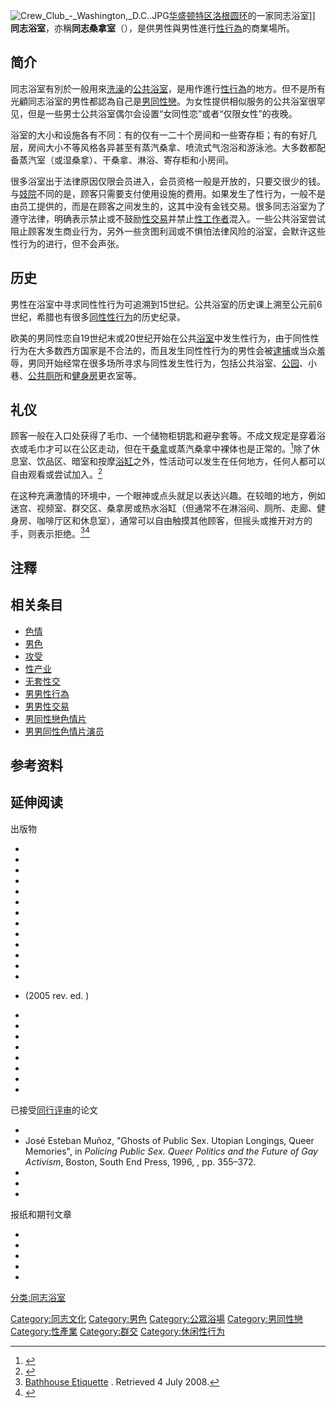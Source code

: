 {{Expand English|Gay bathhouse}}
{{noteTA
|G1 = USState
|1=zh:同志浴室;zh-tw:同志三溫暖
}}
[[File:Crew_Club_-_Washington,_D.C..JPG|thumb]][[华盛顿特区|华盛顿特区]][[洛根圆环_(华盛顿)|洛根圆环]]的一家同志浴室]]
'''同志浴室'''，亦稱'''同志桑拿室'''（{{lang-en|Gay bathhouse}}{{notetag|也称作gay sauna 或 gay steambath，在某些講英語的地區也俗稱「the baths」（[[澡堂|澡堂]]）、「the sauna」（桑拿）或「the tubs」（浴池）}}），是供男性與男性進行[[男男性行為者|性行為]]的商業場所。

==简介==
同志浴室有別於一般用來[[洗澡|洗澡]]的[[浴室|公共浴室]]，是用作進行[[人類性行為|性行為]]的地方。但不是所有光顧同志浴室的男性都認為自己是[[男同性戀|男同性戀]]。为女性提供相似服务的公共浴室很罕见，但是一些男士公共浴室偶尔会设置“女同性恋”或者“仅限女性”的夜晚。

浴室的大小和设施各有不同：有的仅有一二十个房间和一些寄存柜；有的有好几层，房间大小不等风格各异甚至有蒸汽桑拿、喷流式气泡浴和游泳池。大多数都配备蒸汽室（或湿桑拿）、干桑拿、淋浴、寄存柜和小房间。

很多浴室出于法律原因仅限会员进入，会员资格一般是开放的，只要交很少的钱。与[[妓院|妓院]]不同的是，顾客只需要支付使用设施的费用。如果发生了性行为，一般不是由员工提供的，而是在顾客之间发生的，这其中没有金钱交易。很多同志浴室为了遵守法律，明确表示禁止或不鼓励[[性交易|性交易]]并禁止[[性工作者|性工作者]]混入。一些公共浴室尝试阻止顾客发生商业行为，另外一些贪图利润或不惧怕法律风险的浴室，会默许这些性行为的进行，但不会声张。

== 历史 ==
男性在浴室中寻求同性性行为可追溯到15世纪。公共浴室的历史课上溯至公元前6世纪，希腊也有很多[[同性性行为|同性性行为]]的历史纪录。

欧美的男同性恋自19世纪末或20世纪开始在公共[[浴室|浴室]]中发生性行为，由于同性性行为在大多数西方国家是不合法的，而且发生同性性行为的男性会被[[逮捕|逮捕]]或当众羞辱，男同开始经常在很多场所寻求与同性发生性行为，包括公共浴室、[[公园|公园]]、小巷、[[公共厕所|公共厕所]]和[[健身房|健身房]]更衣室等。

==礼仪==
顾客一般在入口处获得了毛巾、一个储物柜钥匙和避孕套等。不成文规定是穿着浴衣或毛巾才可以在公区走动，但在干[[桑拿|桑拿]]或蒸汽桑拿中裸体也是正常的。<ref name=Couture2008>{{cite book |last=Couture |first=Joseph |year=2008 |title=Peek: inside the private world of public sex |publisher=Haworth Press |isbn=978-1-56023-646-7 |url=https://books.google.com/books?id=GPvZAAAAMAAJ |access-date=2022-03-23 |archive-date=2022-03-23 |archive-url=https://web.archive.org/web/20220323070040/https://books.google.com/books?id=GPvZAAAAMAAJ }}</ref>除了休息室、饮品区、暗室和按摩[[浴缸|浴缸]]之外，性活动可以发生在任何地方，任何人都可以自由观看或尝试加入。<ref name=Woods2003>{{cite book |last1=Woods |first1=William J. |year=2003 |title=Gay Bathhouses and Public Health Policy |last2=Binson |first2=Diane |editor1=William J. Woods |editor2=Diane Binson |publisher=Routledge |isbn=978-1-56023-273-5 |url=https://books.google.com/books?id=t2MsjlZT1LcC}}</ref>

在这种充满激情的环境中，一个眼神或点头就足以表达兴趣。在较暗的地方，例如迷宫、视频室、群交区、桑拿房或热水浴缸（但通常不在淋浴间、厕所、走廊、健身房、咖啡厅区和休息室），通常可以自由触摸其他顾客，但摇头或推开对方的手，则表示拒绝。<ref>[http://www.bathhouseblues.com/bathhouse_etiquette.html Bathhouse Etiquette] {{Wayback|url=http://www.bathhouseblues.com/bathhouse_etiquette.html |date=20160409203700 }}. Retrieved 4 July 2008.</ref><ref name=Tewksbury2002>{{citation |title=Bathhouse Intercourse: Structural and Behavioral Aspects of an Erotic Oasis |last=Tewksbury |first=Richard |journal=Deviant Behavior |volume=23 |year=2002 |oclc=193662400 |url=http://www.worldcat.org/oclc/193662400 |pages=75–112 |issn=0163-9625 |doi=10.1080/016396202317192035|s2cid=145267264 }}</ref>

{{quote|我通常发现有些人不会走开。当他们手伸向你的胯部时，你真的必须抓住他们的手并将其推开。有时我必须这样做两三四次，他们才善罢甘休，有时我实际上不得不对他们说滚蛋。<br>
——  里奇特斯《性行为的社会建构》（2006，博士论文）}}

==注釋==
{{notefoot}}

== 相关条目 ==
{{Portal|LGBT|色情}}
* [[色情|色情]]
* [[男色|男色]]
* [[攻受|攻受]]
* [[性产业|性产业]]
* [[无套性交|无套性交]]
* [[男男性行為|男男性行為]]
* [[男男性交易|男男性交易]]
* [[男同性戀色情片|男同性戀色情片]]
* [[男男同性色情片演员|男男同性色情片演员]]

==参考资料==
{{reflist}}
==延伸阅读==
{{Refbegin}}
<!-- Sort by Surname to make easier to find from Footnotes -->
; 出版物
*{{citation |year=1999 |title=Men who sell sex: international perspectives on male prostitution and HIV/AIDS |first1=Peter |last1=Aggleton |publisher=Temple University Press |isbn=9781566396691 |url=https://books.google.com/books?id=6WYZ0wNpZfIC |accessdate=2022-03-23 |archive-date=2022-04-07 |archive-url=https://web.archive.org/web/20220407010243/https://books.google.com/books?id=6WYZ0wNpZfIC }}
*{{citation |last1=Aldrich |first1=Robert |year=2001 |title=Who's who in gay and lesbian history: from antiquity to World War II, Volume 1 |first2=Garry |last2=Wotherspoon |publisher=Routledge |isbn=9780415159821 |url=https://books.google.com/books?id=giM73n_lca4C |accessdate=2022-03-23 |archive-date=2022-04-22 |archive-url=https://web.archive.org/web/20220422120149/https://books.google.com/books?id=giM73n_lca4C }}
*{{citation |last1=Bell |year=1979 |title=Homosexualities: a study of diversity among men and women |first1=Alan P. |first2=Martin S. |last2=Weinberg |publisher=Simon and Schuster |isbn=9780671251505 |url=https://books.google.com/books?id=AbccAAAACAAJ |quote=An Official Publication of The Institute for Sex Research founded by [[Alfred_C._Kinsey|Alfred C. Kinsey]] |ref=CITEREFBell1979 |accessdate=2022-03-23 |archive-date=2022-03-23 |archive-url=https://web.archive.org/web/20220323125334/https://books.google.com/books?id=AbccAAAACAAJ }}
*{{citation |last=Chauncey |first=George |title=[[Gay_New_York:_Gender,_Urban_Culture,_and_the_Making_of_the_Gay_Male_World,_1890–1940|Gay New York: Gender, Urban Culture, and the Making of the Gay Male World, 1890–1940]] |publisher=Basic Books; Reprint edition |year=1995 |isbn=0465026214}}
*{{citation |last=De Bonneville |first=Francoise |title=The Book of the Bath |publisher=Rizzoli |year=1998 |isbn=084782134X}}
*{{cite book |last=Dynes |first=Wayne |title=[[Encyclopedia_of_Homosexuality|Encyclopedia of Homosexuality]] |publisher=St. James Press |year=1990 |isbn=1558621474}}
*{{citation |year=1998 |title=Who's a pretty boy then?: one hundred & fifty years of gay life in pictures |first=James |last=Gardiner |edition=reprint |publisher=Serpent's Tail |isbn=9781852425944 |url=https://books.google.com/books?id=sBKJGAAACAAJ |accessdate=2022-03-23 |archive-date=2022-03-24 |archive-url=https://web.archive.org/web/20220324173904/https://books.google.com/books?id=sBKJGAAACAAJ }}
*{{cite book |last=Gmunder |first=Bruno |title=Spartacus International Sauna Guide 2007 |publisher=Bruno Gmunder Verlag Gmbh; Revised edition |date=October 1, 2006 |pages=320 pages |isbn=3861874261}}
*{{citation |last=Gustav-Wrathall |first=John Donald |title=Take the Young Stranger by the Hand |publisher=University of Chicago Press |year=1998 |url=http://www.press.uchicago.edu/ucp/books/book/chicago/T/bo3614352.html |isbn=0226907848 |accessdate=2022-03-23 |archive-date=2021-06-19 |archive-url=https://web.archive.org/web/20210619054412/https://press.uchicago.edu/ucp/books/book/chicago/T/bo3614352.html }}
*{{citation|last=Higgs |first=David |title=Queer Sites, gay urban histories since 1600 |publisher=Routledge |year=1999 |url=http://gaybookreviews.info/review/3209/703 |isbn=0415158982 |url-status=dead |archive-url=https://web.archive.org/web/20150913191022/http://gaybookreviews.info/review/3209/703 |archive-date=2015-09-13 }}
*{{citation |year=2006 |title=Queer London: Perils and Pleasures in the Sexual Metropolis, 1918–1957 |first=Matt |last=Houlbrook |publisher=University of Chicago Press |isbn=9780226354620 |url=https://books.google.com/books?id=wyV9ejoQRS4C |accessdate=2022-03-23 |archive-date=2022-05-04 |archive-url=https://web.archive.org/web/20220504082108/https://books.google.com/books?id=wyV9ejoQRS4C }}
*{{citation |last=Kaiser |first=Charles |title=The Gay Metropolis: 1940–1996 |publisher=Houghton Mifflin Company |year=1997 |isbn=0395657814 |url=https://archive.org/details/gaymetropolis19400kaisrich }}
*{{cite book |last=Malmstad |first=John |author2=Nikolay Bogomolov |title=Mikhail Kuzmin, A Life in Art |publisher=Harvard University Press |date=April 1999 |url=https://archive.org/details/mikhailkuzminlif00malm |isbn=067453087X |access-date=5 March 2009 }}
*{{citation |last=Miller |first=Neil |title=Out of the Past, Gay and Lesbian history from 1869 to the present |publisher=Vintage Books |year=1995 |url=https://books.google.com/books?id=yBobAAAAYAAJ |isbn=9780679749882 |accessdate=2022-03-23 |archive-date=2022-03-23 |archive-url=https://web.archive.org/web/20220323115949/https://books.google.com/books?id=yBobAAAAYAAJ }} (2005 rev. ed. {{ISBN|1555838707}})
*{{citation |last=Murray |first=Stephen O. |title=American Gay |publisher=University of Chicago Press |year=1996 |url=https://archive.org/details/americangay0000murr |isbn=0226551911 |chapter=Chapter 4: The Promiscuity Paradigm, AIDS, and Gay Complicity with the Remedicalization of Homosexuality |url-access=registration }}
* {{anchor|Rocke1996}}{{citation |year=1998 |title=Forbidden Friendships: Homosexuality and Male Culture in Renaissance Florence |first1=Michael |last1=Rocke |edition=reprint |publisher=Oxford University Press US |isbn=9780195122923 |url=https://books.google.com/books?id=2nKiOKHrjtgC |accessdate=2022-03-23 |archive-date=2022-04-07 |archive-url=https://web.archive.org/web/20220407010252/https://books.google.com/books?id=2nKiOKHrjtgC }}
*{{citation |year=1979 |title=A Day and a Night at the Baths |first=Michael |last=Rumaker |publisher=Grey Fox Press |isbn=0912516445 |url=https://books.google.com/books?id=8DCxAAAAIAAJ |accessdate=2022-03-23 |archive-date=2022-03-23 |archive-url=https://web.archive.org/web/20220323115910/https://books.google.com/books?id=8DCxAAAAIAAJ }}
*{{citation |last=Shifrin |first=Malcolm |year=2015 |title=Victorian Turkish Baths |publisher=Historic England |chapter=Chapter 27: Victorian Turkish baths: 'sites of sex and sociability'? |isbn=978-1-84802-230-0 |chapter-url=http://www.victorianturkishbath.org/EBOOK/ZBookDetails.htm |accessdate=2022-03-23 |archive-date=2021-07-30 |archive-url=https://web.archive.org/web/20210730193453/http://www.victorianturkishbath.org/EBOOK/ZBookDetails.htm }}
*{{citation |year=2004 |title=Encyclopedia of Lesbian, Gay, Bisexual, and Transgender History in America |first=Marc |last=Stein |publisher=Charles Scribner's Sons |isbn=9780684312620 |url=https://books.google.com/books?id=yedGAAAAMAAJ |accessdate=2022-03-23 |archive-date=2022-03-23 |archive-url=https://web.archive.org/web/20220323042616/https://books.google.com/books?id=yedGAAAAMAAJ }}
*{{citation |year=2003 |title=Bad Boys. Steamy True Stories from Bathhouses, Backroom Bars, and Sex Clubs |first1=Paul J. |last1=Willis |first2=M. |last2=Christian |publisher=Alyson |isbn=1555837905 |url=https://books.google.com/books?id=aP38rZMf7DkC |accessdate=2022-03-23 |archive-date=2022-04-07 |archive-url=https://web.archive.org/web/20220407103416/https://books.google.com/books?id=aP38rZMf7DkC }}
*{{citation |year=2003 |title=Gay Bathhouses and Public Health Policy |first1=William J. |last1=Woods |first2=Diane |last2=Binson |publisher=Routledge |isbn=9781560232735 |url=https://books.google.com/books?id=t2MsjlZT1LcC}}
*{{citation |last=Wotherspoon |first=Garry |title=City of the Plain |publisher=Hale & Iremonger |year=1991 |isbn=0868064203}}

; 已接受[[同行评审|同行评审]]的论文<!-- Sort by Surname to make easier to find from Footnotes -->
*{{citation |title=Gay and bisexual men's experiences of bathhouse culture and sex: looking for love in all the wrong places |last1=Haubrich |first1=D J |last2=Myers |first2=T |last3=Calzavara |first3=L |last4=Ryder |first4=K |last5=Medved |first5=W |journal=Culture, Health & Sexuality |location=Part 1 |volume=6 |year=2004 |issue=1 |issn=1369-1058 |oclc=193084496 |pages=19–30 |doi=10.1080/13691050310001607241|pmid=21972830 |s2cid=26423800 }}
* José Esteban Muñoz, "Ghosts of Public Sex. Utopian Longings, Queer Memories", in ''Policing Public Sex. Queer Politics and the Future of Gay Activism'', Boston, South End Press, 1996, {{ISBN|0896085503}}, pp. 355–372.
*{{citation |last=Prior |first=Jason Hugh |title=Sydney Gay Saunas 1967–2000, Fight for civic acceptance and experiences beyond the threshold (PhD Thesis) |publisher=University of [[New_South_Wales|New South Wales]] |year=2004 |url=http://www.library.unsw.edu.au/~thesis/adt-NUN/public/adt-NUN20050629.094446/index.html |oclc=61019244 |archive-url=https://web.archive.org/web/20070829202236/http://www.library.unsw.edu.au/~thesis/adt-NUN/public/adt-NUN20050629.094446/index.html |archive-date=2007-08-29}}
*{{citation |last=Richters |first=Juliet |title=The Social Construction of Sexual Practice: Setting Sexual Culture and the Body in Casual Sex Between Men (PhD Thesis) |publisher=University of Sydney, Public Health and Community Medicine |year=2006 |url=http://ses.library.usyd.edu.au/handle/2123/352 |oclc=60325466 |accessdate=2022-03-23 |archive-date=2022-01-20 |archive-url=https://web.archive.org/web/20220120214550/https://ses.library.usyd.edu.au/handle/2123/352 }}
*{{cite journal |author=Richters, Juliet |year=2007 |title=Through a Hole in a Wall: Setting and Integration in Sex-on-Premises Venues |journal=Sexualities |volume=10 |number=3 |pages=275–297 |issn=1363-4607 |oclc=209395217 |doi=10.1177/1363460707078319|s2cid=145295211 }}

; 报纸和期刊文章
<!-- Reverse date order -->
*{{cite news|last=Osbourne |first=Duncan |title=El Mirage Closed |journal=Gay City News |date=November 30, 2006 |url=http://www.gaycitynews.com/site/news.cfm?newsid=17533294&BRD=2729&PAG=461&dept_id=569341&rfi=6 |access-date=29 December 2006 |quote=Citing violations of a state health code that bars oral, anal, and vaginal sex in businesses, the city on November 15 closed El Mirage, a sex club that has operated at 253 East [[Houston|Houston]] since 1999. |url-status=dead |archive-url=https://web.archive.org/web/20070927200412/http://www.gaycitynews.com/site/news.cfm?newsid=17533294&BRD=2729&PAG=461&dept_id=569341&rfi=6 |archive-date=September 27, 2007 }}
*{{cite journal |last=Lamore |first=Lance |author-link=Fab (magazine) |title=A guide to bathhouse etiquette |issue=296 |journal=Fab Magazine: The Gay Scene Magazine |date=June 2006 |url=http://www.fabmagazine.com/features/296/tubs.html |archive-url=https://web.archive.org/web/20090119202840/http://www.fabmagazine.com/features/296/tubs.html |archive-date=2009-01-19 |access-date=6 January 2007 |quote=Here's a handy list of tips to help make the experience more fun for everyone.}}
*{{cite web |url=http://www.thestranger.com/seattle/Content?oid=7774 |title=Gay Bathhouse: Straight Boy Undercover |access-date=27 December 2006 |last=Levin |first=Rick |date=June 21, 2001 |publisher=The Stranger |quote=Men are dogs. Put 'em in a kennel, and you get pretty much what you'd expect. |archive-date=2022-01-20 |archive-url=https://web.archive.org/web/20220120214626/https://www.thestranger.com/seattle/Content?oid=7774 }}
*{{cite news|last=Herscher |first=Elaine |title=Gay Bathhouse Issue Prompts Partisan Fervor |work=San Francisco Chronicle |date=June 14, 1999 |url=http://www.aegis.com/news/sc/1999/SC990601.html |access-date=22 December 2006 |url-status=dead |archive-url=https://web.archive.org/web/20061006234425/http://www.aegis.com/news/sc/1999/SC990601.html |archive-date=October 6, 2006 }}
*{{cite journal |last=Pebody |first=Roger |title=Tales of the steam |journal=Gay Times |issue=237 |publisher=Millivres |date=June 1998 |issn=0950-6101}}
{{Refend}}
{{LGBT|rights=yes|culture=yes}}
[[Category:同志文化|Category:同志文化]]
[[Category:男色|Category:男色]]
[[Category:公眾浴場|Category:公眾浴場]]
[[Category:男同性戀|Category:男同性戀]]
[[Category:性產業|Category:性產業]]
[[Category:群交|Category:群交]]
[[分类:同志浴室|分类:同志浴室]]
[[Category:休闲性行为|Category:休闲性行为]]